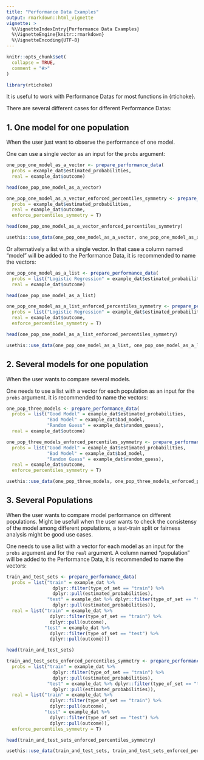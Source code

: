 ```yaml
---
title: "Performance Data Examples"
output: rmarkdown::html_vignette
vignette: >
  %\VignetteIndexEntry{Performance Data Examples}
  %\VignetteEngine{knitr::rmarkdown}
  %\VignetteEncoding{UTF-8}
---
```


```r
knitr::opts_chunk$set(
  collapse = TRUE,
  comment = "#>"
)
```

```r
library(rtichoke)
```

It is useful to work with Performance Datas for most functions in {rtichoke}.

There are several different cases for different Performance Datas:

## 1. One model for one population

When the user just want to observe the performance of one model. 

One can use a single vector as an input for the `probs` argument:

```r

one_pop_one_model_as_a_vector <- prepare_performance_data(
  probs = example_dat$estimated_probabilities,
  real = example_dat$outcome)

head(one_pop_one_model_as_a_vector)

one_pop_one_model_as_a_vector_enforced_percentiles_symmetry <- prepare_performance_data(
  probs = example_dat$estimated_probabilities,
  real = example_dat$outcome,
  enforce_percentiles_symmetry = T)

head(one_pop_one_model_as_a_vector_enforced_percentiles_symmetry)

```

```r
usethis::use_data(one_pop_one_model_as_a_vector, one_pop_one_model_as_a_vector_enforced_percentiles_symmetry)
```


Or alternatively a list with a single vector. In that case a column named "model" will be added to the Performance Data, it is recommended to name the vectors:

```r

one_pop_one_model_as_a_list <- prepare_performance_data(
  probs = list("Logistic Regression" = example_dat$estimated_probabilities),
  real = example_dat$outcome)

head(one_pop_one_model_as_a_list)

one_pop_one_model_as_a_list_enforced_percentiles_symmetry <- prepare_performance_data(
  probs = list("Logistic Regression" = example_dat$estimated_probabilities),
  real = example_dat$outcome,
  enforce_percentiles_symmetry = T)

head(one_pop_one_model_as_a_list_enforced_percentiles_symmetry)

```


```r
usethis::use_data(one_pop_one_model_as_a_list, one_pop_one_model_as_a_list_enforced_percentiles_symmetry)
```

## 2. Several models for one population

When the user wants to compare several models. 

One needs to use a list with a vector for each population as an input for the `probs` argument. it is recommended to name the vectors:

```r

one_pop_three_models <- prepare_performance_data(
  probs = list("Good Model" = example_dat$estimated_probabilities,
               "Bad Model" = example_dat$bad_model,
               "Random Guess" = example_dat$random_guess),
  real = example_dat$outcome)

one_pop_three_models_enforced_percentiles_symmetry <- prepare_performance_data(
  probs = list("Good Model" = example_dat$estimated_probabilities,
               "Bad Model" = example_dat$bad_model,
               "Random Guess" = example_dat$random_guess),
  real = example_dat$outcome, 
  enforce_percentiles_symmetry = T)

```


```r
usethis::use_data(one_pop_three_models, one_pop_three_models_enforced_percentiles_symmetry)
```


## 3. Several Populations 

When the user wants to compare model performance on different populations. 
Might be usefull when the user wants to check the consistensy of the model among different populations, a test-train split or fairness analysis might be good use cases.

One needs to use a list with a vector for each model as an input for the `probs` argument and for the `real` argument. A column named "population" will be added to the Performance Data, it is recommended to name the vectors:

```r

train_and_test_sets <- prepare_performance_data(
  probs = list("train" = example_dat %>%
                 dplyr::filter(type_of_set == "train") %>%
                 dplyr::pull(estimated_probabilities),
               "test" = example_dat %>% dplyr::filter(type_of_set == "test") %>%
                 dplyr::pull(estimated_probabilities)),
  real = list("train" = example_dat %>% 
                dplyr::filter(type_of_set == "train") %>%
                dplyr::pull(outcome),
              "test" = example_dat %>% 
                dplyr::filter(type_of_set == "test") %>%
                dplyr::pull(outcome)))

head(train_and_test_sets)

train_and_test_sets_enforced_percentiles_symmetry <- prepare_performance_data(
  probs = list("train" = example_dat %>%
                 dplyr::filter(type_of_set == "train") %>%
                 dplyr::pull(estimated_probabilities),
               "test" = example_dat %>% dplyr::filter(type_of_set == "test") %>%
                 dplyr::pull(estimated_probabilities)),
  real = list("train" = example_dat %>% 
                dplyr::filter(type_of_set == "train") %>%
                dplyr::pull(outcome),
              "test" = example_dat %>% 
                dplyr::filter(type_of_set == "test") %>%
                dplyr::pull(outcome)), 
  enforce_percentiles_symmetry = T)

head(train_and_test_sets_enforced_percentiles_symmetry)


```


```r
usethis::use_data(train_and_test_sets, train_and_test_sets_enforced_percentiles_symmetry)
```
